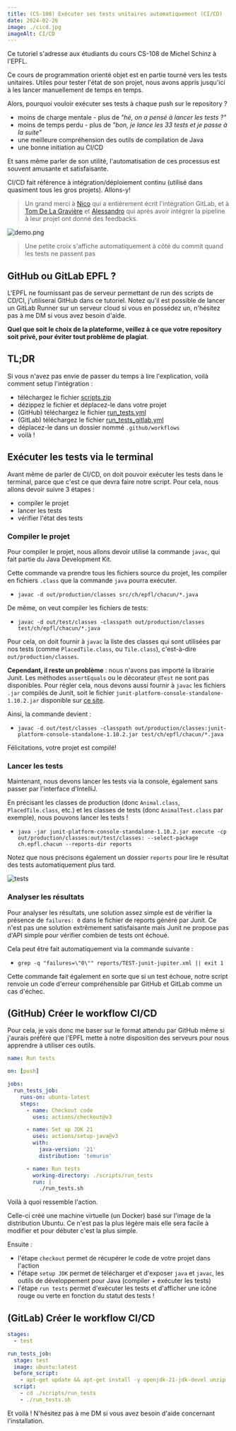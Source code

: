 ```yaml
---
title: (CS-108) Exécuter ses tests unitaires automatiquement (CI/CD)
date: 2024-02-26
image: ./cicd.jpg
imageAlt: CI/CD
---
```


Ce tutoriel s'adresse aux étudiants du cours CS-108 de Michel Schinz à l'EPFL.

Ce cours de programmation orienté objet est en partie tourné vers les tests unitaires. Utiles pour tester l'état de son projet, nous avons appris jusqu'ici à les lancer manuellement de temps en temps.

Alors, pourquoi vouloir exécuter ses tests à chaque push sur le repository ?

* moins de charge mentale - plus de *"hé, on a pensé à lancer les tests ?"*
* moins de temps perdu - plus de *"bon, je lance les 33 tests et je passe à la suite"*
* une meilleure compréhension des outils de compilation de Java
* une bonne initiation au CI/CD

Et sans même parler de son utilité, l'automatisation de ces processus est souvent amusante et satisfaisante.

CI/CD fait référence à intégration/déploiement continu (utilisé dans quasiment tous les gros projets). Allons-y!

> Un grand merci à [Nico](https://t.me/nico_1453) qui a entièrement écrit l'intégration GitLab, et à [Tom De La Gravière](https://people.epfl.ch/tom.massiasjuriendelagraviere) et [Alessandro](https://t.me/ahl1204) qui après avoir intégrer la pipeline à leur projet ont donné des feedbacks.

![demo.png](./demo.png)

> Une petite croix s'affiche automatiquement à côté du commit quand les tests ne passent pas

## GitHub ou GitLab EPFL ?

L'EPFL ne fournissant pas de serveur permettant de run des scripts de CD/CI, j'utiliserai GitHub dans ce tutoriel.
Notez qu'il est possible de lancer un GitLab Runner sur un serveur cloud si vous en possédez un, n'hésitez pas à me DM si vous avez besoin d'aide.

**Quel que soit le choix de la plateforme, veillez à ce que votre repository soit privé, pour éviter tout problème de plagiat**.

## TL;DR

Si vous n'avez pas envie de passer du temps à lire l'explication, voilà comment setup l'intégration :
* téléchargez le fichier [scripts.zip](./scripts.zip)
* dézippez le fichier et déplacez-le dans votre projet
* (GitHub) téléchargez le fichier [run_tests.yml](./run_tests.yml)
* (GitLab) téléchargez le fichier [run_tests_gitlab.yml](./run_tests_gitlab.yml)
* déplacez-le dans un dossier nommé `.github/workflows`
* voilà !

## Exécuter les tests via le terminal

Avant même de parler de CI/CD, on doit pouvoir exécuter les tests dans le terminal, parce que c'est ce que devra faire notre script.
Pour cela, nous allons devoir suivre 3 étapes :
* compiler le projet
* lancer les tests
* vérifier l'état des tests

### Compiler le projet

Pour compiler le projet, nous allons devoir utilisé la commande `javac`, qui fait partie du Java Development Kit.

Cette commande va prendre tous les fichiers source du projet, les compiler en fichiers `.class` que la commande `java` pourra exécuter.

* `javac -d out/production/classes src/ch/epfl/chacun/*.java`

De même, on veut compiler les fichiers de tests:

* `javac -d out/test/classes -classpath out/production/classes test/ch/epfl/chacun/*.java`

Pour cela, on doit fournir à `javac` la liste des classes qui sont utilisées par nos tests (comme `PlacedTile.class`, ou `Tile.class`), c'est-à-dire `out/production/classes`.

**Cependant, il reste un problème** : nous n'avons pas importé la librairie Junit. Les méthodes `assertEquals` ou le décorateur `@Test` ne sont pas disponibles.
Pour régler cela, nous devons aussi fournir à `javac` les fichiers `.jar` compilés de Junit, soit le fichier `junit-platform-console-standalone-1.10.2.jar` disponible sur [ce site](https://repo1.maven.org/maven2/org/junit/platform/junit-platform-console-standalone/).

Ainsi, la commande devient :

* `javac -d out/test/classes -classpath out/production/classes:junit-platform-console-standalone-1.10.2.jar test/ch/epfl/chacun/*.java`

Félicitations, votre projet est compilé!

### Lancer les tests

Maintenant, nous devons lancer les tests via la console, également sans passer par l'interface d'IntelliJ.

En précisant les classes de production (donc `Animal.class`, `PlacedTile.class`, etc.) et les classes de tests (donc `AnimalTest.class` par exemple), nous pouvons lancer les tests !

* `java -jar junit-platform-console-standalone-1.10.2.jar execute -cp out/production/classes:out/test/classes: --select-package ch.epfl.chacun --reports-dir reports`

Notez que nous précisons également un dossier `reports` pour lire le résultat des tests automatiquement plus tard.

![tests](./tests.png)

### Analyser les résultats

Pour analyser les résultats, une solution assez simple est de vérifier la présence de `failures: 0` dans le fichier de reports généré par Junit. Ce n'est pas une solution extrêmement satisfaisante mais Junit ne propose pas d'API simple pour vérifier combien de tests ont échoué.

Cela peut être fait automatiquement via la commande suivante :

* `grep -q "failures=\"0\"" reports/TEST-junit-jupiter.xml || exit 1`

Cette commande fait également en sorte que si un test échoue, notre script renvoie un code d'erreur compréhensible par GitHub et GitLab comme un cas d'échec.

## (GitHub) Créer le workflow CI/CD

Pour cela, je vais donc me baser sur le format attendu par GitHub même si j'aurais préféré que l'EPFL mette à notre disposition des serveurs pour nous apprendre à utiliser ces outils.

```yml
name: Run tests

on: [push]

jobs:
  run_tests_job:
    runs-on: ubuntu-latest
    steps:
      - name: Checkout code
        uses: actions/checkout@v3

      - name: Set up JDK 21
        uses: actions/setup-java@v3
        with:
          java-version: '21'
          distribution: 'temurin'

      - name: Run tests
        working-directory: ./scripts/run_tests
        run: |
          ./run_tests.sh
```

Voilà à quoi ressemble l'action.

Celle-ci créé une machine virtuelle (un Docker) basé sur l'image de la distribution Ubuntu. Ce n'est pas la plus légère mais elle sera facile à modifier et pour débuter c'est la plus simple.

Ensuite :

* l'étape `checkout` permet de récupérer le code de votre projet dans l'action
* l'étape `setup JDK` permet de télécharger et d'exposer `java` et `javac`, les outils de développement pour Java (compiler + exécuter les tests)
* l'étape `run tests` permet d'exécuter les tests et d'afficher une icône rouge ou verte en fonction du statut des tests !

## (GitLab) Créer le workflow CI/CD

```yml
stages:
  - test

run_tests_job:
  stage: test
  image: ubuntu:latest
  before_script:
    - apt-get update && apt-get install -y openjdk-21-jdk-devel unzip
  script:
    - cd ./scripts/run_tests
    - ./run_tests.sh
```

Et voilà ! N'hésitez pas à me DM si vous avez besoin d'aide concernant l'installation.
